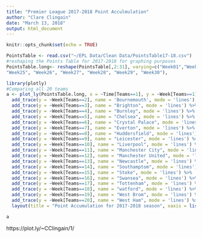 ```yaml
---
title: "Premier League 2017-2018 Point Acculmulation"
author: "Clare Clingain"
date: "March 13, 2018"
output: html_document
---
```


```r
knitr::opts_chunk$set(echo = TRUE)
```

```r
PointsTable <- read.csv("~/EPL Data/Clean Data/PointsTable17-18.csv")
#reshaping the Points Table for 2017-2018 for graphing purposes
PointsTable.long<- reshape(PointsTable[,2:31], varying=c("Week01","Week02", "Week03", "Week04", "Week05", "Week06", "Week07", "Week08","Week09", "Week10", "Week11", "Week12","Week13", "Week14", "Week15", "Week16", "Week17", "Week18","Week19", "Week20", "Week21", "Week22", "Week23", "Week24",
"Week25", "Week26", "Week27", "Week28", "Week29", "Week30"),                                 v.names='Week',timevar="Time",idvar="Teams",direction="long")

```


```r
library(plotly)
#Comparing all 20 teams
a <- plot_ly(PointsTable.long, x = ~Time[Teams==1], y = ~Week[Teams==1], name = 'Arsenal', type = 'scatter', mode = 'lines') %>%
  add_trace(y = ~Week[Teams==2], name = 'Bournemouth', mode = 'lines') %>%
  add_trace(y = ~Week[Teams==3], name = "Brighton", mode = 'lines') %>%
  add_trace(y = ~Week[Teams==4], name = "Burnley", mode = 'lines') %>%
  add_trace(y = ~Week[Teams==5], name = "Chelsea", mode = 'lines') %>%
  add_trace(y = ~Week[Teams==6], name = "Crystal Palace", mode = 'lines') %>%
  add_trace(y = ~Week[Teams==7], name = "Everton", mode = 'lines') %>%
  add_trace(y = ~Week[Teams==8], name = "Huddersfield", mode = 'lines') %>%
  add_trace(y = ~Week[Teams==9], name = "Leicester", mode = 'lines') %>%
  add_trace(y = ~Week[Teams==10], name = "Liverpool", mode = 'lines') %>%
  add_trace(y = ~Week[Teams==11], name = "Manchester City", mode = 'lines') %>%
  add_trace(y = ~Week[Teams==12], name = "Manchester United", mode = 'lines') %>%
  add_trace(y = ~Week[Teams==13], name = "Newcastle", mode = 'lines') %>%
  add_trace(y = ~Week[Teams==14], name = "Southamptom", mode = 'lines') %>%
  add_trace(y = ~Week[Teams==15], name = "Stoke", mode = 'lines') %>%
  add_trace(y = ~Week[Teams==16], name = "Swansea", mode = 'lines') %>%
  add_trace(y = ~Week[Teams==17], name = "Tottenham", mode = 'lines') %>%
  add_trace(y = ~Week[Teams==18], name = "watford", mode = 'lines') %>%
  add_trace(y = ~Week[Teams==19], name = "West Brom", mode = 'lines') %>%
  add_trace(y = ~Week[Teams==20], name = "West Ham", mode = 'lines') %>%
  layout(title = "Point Accumulation for 2017-2018 season", xaxis = list(title = "Week"), yaxis = list(title = "# of points"))
```

```r
a
```

https://plot.ly/~CClingain/1/